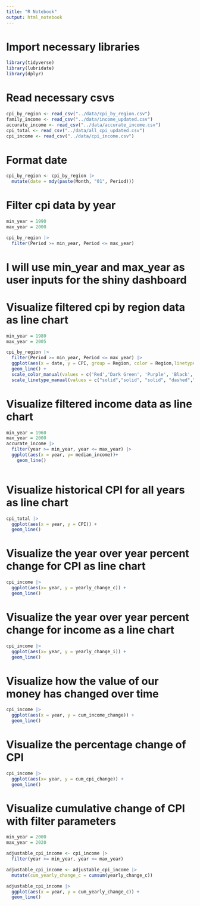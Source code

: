 ```yaml
---
title: "R Notebook"
output: html_notebook
---
```


# Import necessary libraries
```r
library(tidyverse)
library(lubridate)
library(dplyr)
```

# Read necessary csvs
```r
cpi_by_region <- read_csv("../data/cpi_by_region.csv")
family_income <- read_csv("../data/income_updated.csv")
accurate_income <- read_csv("../data/accurate_income.csv")
cpi_total <- read_csv("../data/all_cpi_updated.csv")
cpi_income <- read_csv("../data/cpi_income.csv")
```

# Format date 
```r
cpi_by_region <- cpi_by_region |>
  mutate(date = mdy(paste(Month, "01", Period)))
```

# Filter cpi data by year
```r
min_year = 1990
max_year = 2000

cpi_by_region |>
  filter(Period >= min_year, Period <= max_year)
```
# I will use min_year and max_year as user inputs for the shiny dashboard

# Visualize filtered cpi by region data as line chart
```r
min_year = 1980
max_year = 2005

cpi_by_region |>
  filter(Period >= min_year, Period <= max_year) |>
  ggplot(aes(x = date, y = CPI, group = Region, color = Region,linetype = Region)) +
  geom_line() +
  scale_color_manual(values = c('Red','Dark Green', 'Purple', 'Black', 'Blue')) +
  scale_linetype_manual(values = c("solid","solid", "solid", "dashed","solid"))
```

# Visualize filtered income data as line chart
```r
min_year = 1960
max_year = 2000
accurate_income |>
  filter(year >= min_year, year <= max_year) |>
  ggplot(aes(x = year, y= median_income))+
    geom_line()
       
```

# Visualize historical CPI for all years as line chart
```r
cpi_total |>
  ggplot(aes(x = year, y = CPI)) +
  geom_line()
```
# Visualize the year over year percent change for CPI as line chart
```r
cpi_income |>
  ggplot(aes(x= year, y = yearly_change_c)) +
  geom_line()
```
# Visualize the year over year percent change for income as a line chart
```r
cpi_income |>
  ggplot(aes(x= year, y = yearly_change_i)) +
  geom_line()
```

# Visualize how the value of our money has changed over time
```r
cpi_income |>
  ggplot(aes(x = year, y = cum_income_change)) +
  geom_line()
```

# Visualize the percentage change of CPI
```r
cpi_income |>
  ggplot(aes(x= year, y = cum_cpi_change)) +
  geom_line()
```
# Visualize cumulative change of CPI with filter parameters
```r
min_year = 2000
max_year = 2020

adjustable_cpi_income <- cpi_income |>
  filter(year >= min_year, year <= max_year)

adjustable_cpi_income <- adjustable_cpi_income |>
  mutate(cum_yearly_change_c = cumsum(yearly_change_c))

adjustable_cpi_income |>
  ggplot(aes(x = year, y = cum_yearly_change_c)) +
  geom_line()
```

